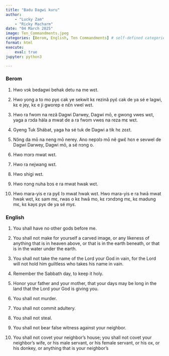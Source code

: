 ```yaml
---
title: "Badu Dagwi kuru"
author: 
    - "Lucky Zam"
    - "Ricky Macharm"
date: "04 March 2025"
image: Ten_Commandments.jpeg
categories: [Berom, English, Ten Commandments] # self-defined categories
format: html
execute:
    eval: true
jupyter: python3

---
```


:::: {.panel-tabset}

### Berom    
1. Hwo vɔk bedagwi behak detu na me wɛt.

2. Hwo yong a to mo pyɛ cak ye sekwit kɛ rezinâ pyɛ́ cak de ya sé e lagwi, kɛ e jey, kɛ e ji gworep e nɛ̂n vwel wɛt.

3. Hwo ra fwom na rezâ Dagwi Darwey, Dagwi mō, e gwong vwes wɛt, yaga a rɔda hàla a mwat de a ra fwom vwes na reza mɛ wɛt.

4. Gyeng Tuk Shábat, yaga ha sé tuk de Dagwi a tik hɛ zɛɛt.

5. Nɔ̂ng da mō na neng mō nerey. Ano nepɔlɔ mō nê gwɛ̌ hɛn e sevwel de Dagwi Darwey, Dagwi mō, a sé nɔng o.

6. Hwo mɔrɔ mwat wɛt.

7. Hwo ra nejwang wɛt.

8. Hwo shigi wɛt.

9. Hwo nɔng nuha bɔs e ra mwat hwak wɛt.

10. Hwo mara-yis e ra pyɛ̂ lɔ mwat hwak wɛt. Hwo mara-yis e ra hwā mwat hwak wɛt, kɛ sam mɛ, rwas o kɛ hwā mo, kɛ rɔndɔng mɛ, kɛ madung mɛ, kɛ kayɛ pyɛ de ya sé myɛ.


### English    
1. You shall have no other gods before me.

2. You shall not make for yourself a carved image, or any likeness of anything that is in heaven above, or that is in the earth beneath, or that is in the water under the earth.

3. You shall not take the name of the Lord your God in vain, for the Lord will not hold him guiltless who takes his name in vain.

4. Remember the Sabbath day, to keep it holy. 

5. Honor your father and your mother, that your days may be long in the land that the Lord your God is giving you.

6. You shall not murder.

7. You shall not commit adultery.

8. You shall not steal.

9. You shall not bear false witness against your neighbor.

10. You shall not covet your neighbor's house; you shall not covet your neighbor's wife, or his male servant, or his female servant, or his ox, or his donkey, or anything that is your neighbor's
::::

